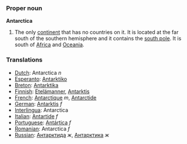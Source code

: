 ===Proper noun===
'''Antarctica'''

#The only [[continent]] that has no countries on it.  It is located at the far south of the southern hemisphere and it contains the [[south pole]].  It is south of [[Africa]] and [[Oceania]].
===Translations===
*[[Dutch]]: Antarctica ''n''
*[[Esperanto]]: [[Antarktiko]]
*[[Breton]]: [[Antarktika]]
*[[Finnish]]: [[Etelämanner]], [[Antarktis]]
*[[French]]: [[Antarctique]] ''m'', [[Antarctide]]
*[[German]]: [[Antarktis]] ''f''
*[[Interlingua]]: Antarctica
*[[Italian]]: [[Antartide]] ''f''
*[[Portuguese]]: [[Antártica]] ''f''
*[[Romanian]]: Antarctica ''f''
*[[Russian]]: [[Антарктида]] ''ж'', [[Антарктика]] ''ж''